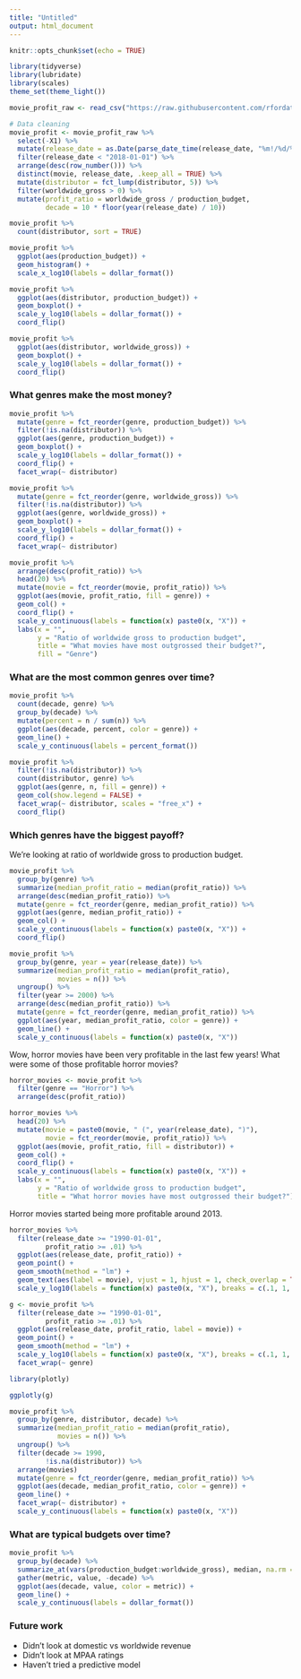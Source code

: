 ```yaml
---
title: "Untitled"
output: html_document
---
```


```r
knitr::opts_chunk$set(echo = TRUE)
```

```r
library(tidyverse)
library(lubridate)
library(scales)
theme_set(theme_light())
```


```r
movie_profit_raw <- read_csv("https://raw.githubusercontent.com/rfordatascience/tidytuesday/master/data/2018-10-23/movie_profit.csv")
```

```r
# Data cleaning
movie_profit <- movie_profit_raw %>%
  select(-X1) %>%
  mutate(release_date = as.Date(parse_date_time(release_date, "%m!/%d/%Y"))) %>%
  filter(release_date < "2018-01-01") %>%
  arrange(desc(row_number())) %>%
  distinct(movie, release_date, .keep_all = TRUE) %>%
  mutate(distributor = fct_lump(distributor, 5)) %>%
  filter(worldwide_gross > 0) %>%
  mutate(profit_ratio = worldwide_gross / production_budget,
         decade = 10 * floor(year(release_date) / 10))
```

```r
movie_profit %>%
  count(distributor, sort = TRUE)

movie_profit %>%
  ggplot(aes(production_budget)) +
  geom_histogram() +
  scale_x_log10(labels = dollar_format())

movie_profit %>%
  ggplot(aes(distributor, production_budget)) +
  geom_boxplot() +
  scale_y_log10(labels = dollar_format()) +
  coord_flip()
```

```r
movie_profit %>%
  ggplot(aes(distributor, worldwide_gross)) +
  geom_boxplot() +
  scale_y_log10(labels = dollar_format()) +
  coord_flip()
```

### What genres make the most money?

```r
movie_profit %>%
  mutate(genre = fct_reorder(genre, production_budget)) %>%
  filter(!is.na(distributor)) %>%
  ggplot(aes(genre, production_budget)) +
  geom_boxplot() +
  scale_y_log10(labels = dollar_format()) +
  coord_flip() +
  facet_wrap(~ distributor)
```

```r
movie_profit %>%
  mutate(genre = fct_reorder(genre, worldwide_gross)) %>%
  filter(!is.na(distributor)) %>%
  ggplot(aes(genre, worldwide_gross)) +
  geom_boxplot() +
  scale_y_log10(labels = dollar_format()) +
  coord_flip() +
  facet_wrap(~ distributor)
```

```r
movie_profit %>%
  arrange(desc(profit_ratio)) %>%
  head(20) %>%
  mutate(movie = fct_reorder(movie, profit_ratio)) %>%
  ggplot(aes(movie, profit_ratio, fill = genre)) +
  geom_col() +
  coord_flip() +
  scale_y_continuous(labels = function(x) paste0(x, "X")) +
  labs(x = "",
       y = "Ratio of worldwide gross to production budget",
       title = "What movies have most outgrossed their budget?",
       fill = "Genre")
```

### What are the most common genres over time?

```r
movie_profit %>%
  count(decade, genre) %>%
  group_by(decade) %>%
  mutate(percent = n / sum(n)) %>%
  ggplot(aes(decade, percent, color = genre)) +
  geom_line() +
  scale_y_continuous(labels = percent_format())
```

```r
movie_profit %>%
  filter(!is.na(distributor)) %>%
  count(distributor, genre) %>%
  ggplot(aes(genre, n, fill = genre)) +
  geom_col(show.legend = FALSE) +
  facet_wrap(~ distributor, scales = "free_x") +
  coord_flip()
```



### Which genres have the biggest payoff?

We're looking at ratio of worldwide gross to production budget.

```r
movie_profit %>%
  group_by(genre) %>%
  summarize(median_profit_ratio = median(profit_ratio)) %>%
  arrange(desc(median_profit_ratio)) %>%
  mutate(genre = fct_reorder(genre, median_profit_ratio)) %>%
  ggplot(aes(genre, median_profit_ratio)) +
  geom_col() +
  scale_y_continuous(labels = function(x) paste0(x, "X")) +
  coord_flip()
```

```r
movie_profit %>%
  group_by(genre, year = year(release_date)) %>%
  summarize(median_profit_ratio = median(profit_ratio),
            movies = n()) %>%
  ungroup() %>%
  filter(year >= 2000) %>%
  arrange(desc(median_profit_ratio)) %>%
  mutate(genre = fct_reorder(genre, median_profit_ratio)) %>%
  ggplot(aes(year, median_profit_ratio, color = genre)) +
  geom_line() +
  scale_y_continuous(labels = function(x) paste0(x, "X"))
```

Wow, horror movies have been very profitable in the last few years! What were some of those profitable horror movies?

```r
horror_movies <- movie_profit %>%
  filter(genre == "Horror") %>%
  arrange(desc(profit_ratio))
```

```r
horror_movies %>%
  head(20) %>%
  mutate(movie = paste0(movie, " (", year(release_date), ")"),
         movie = fct_reorder(movie, profit_ratio)) %>%
  ggplot(aes(movie, profit_ratio, fill = distributor)) +
  geom_col() +
  coord_flip() +
  scale_y_continuous(labels = function(x) paste0(x, "X")) +
  labs(x = "",
       y = "Ratio of worldwide gross to production budget",
       title = "What horror movies have most outgrossed their budget?")
```

Horror movies started being more profitable around 2013.

```r
horror_movies %>%
  filter(release_date >= "1990-01-01",
         profit_ratio >= .01) %>%
  ggplot(aes(release_date, profit_ratio)) +
  geom_point() +
  geom_smooth(method = "lm") +
  geom_text(aes(label = movie), vjust = 1, hjust = 1, check_overlap = TRUE) +
  scale_y_log10(labels = function(x) paste0(x, "X"), breaks = c(.1, 1, 10, 100))
```

```r
g <- movie_profit %>%
  filter(release_date >= "1990-01-01",
         profit_ratio >= .01) %>%
  ggplot(aes(release_date, profit_ratio, label = movie)) +
  geom_point() +
  geom_smooth(method = "lm") +
  scale_y_log10(labels = function(x) paste0(x, "X"), breaks = c(.1, 1, 10, 100)) +
  facet_wrap(~ genre)

library(plotly)

ggplotly(g)
```

```r
movie_profit %>%
  group_by(genre, distributor, decade) %>%
  summarize(median_profit_ratio = median(profit_ratio),
            movies = n()) %>%
  ungroup() %>%
  filter(decade >= 1990,
         !is.na(distributor)) %>%
  arrange(movies)
  mutate(genre = fct_reorder(genre, median_profit_ratio)) %>%
  ggplot(aes(decade, median_profit_ratio, color = genre)) +
  geom_line() +
  facet_wrap(~ distributor) +
  scale_y_continuous(labels = function(x) paste0(x, "X"))
```


### What are typical budgets over time?

```r
movie_profit %>%
  group_by(decade) %>%
  summarize_at(vars(production_budget:worldwide_gross), median, na.rm = TRUE) %>%
  gather(metric, value, -decade) %>%
  ggplot(aes(decade, value, color = metric)) +
  geom_line() +
  scale_y_continuous(labels = dollar_format())
```

### Future work

* Didn't look at domestic vs worldwide revenue
* Didn't look at MPAA ratings
* Haven't tried a predictive model

